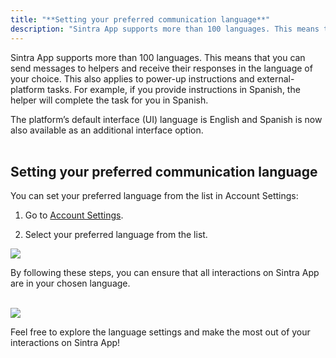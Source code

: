 ```yaml
---
title: "**Setting your preferred communication language**"
description: "Sintra App supports more than 100 languages. This means that you can send messages to helpers and receive their responses in the language of your choice. Thi..."
---
```


Sintra App supports more than 100 languages. This means that you can send messages to helpers and receive their responses in the language of your choice. This also applies to power-up instructions and external-platform tasks. For example, if you provide instructions in Spanish, the helper will complete the task for you in Spanish.

The platform’s default interface (UI) language is English and Spanish is now also available as an additional interface option.  
​

## **Setting your preferred communication language**

You can set your preferred language from the list in Account Settings:

  1. Go to [Account Settings](https://app.sintra.ai/account).

  2. Select your preferred language from the list.




![](https://sintra-bfc815b4cdbb.intercom-attachments-7.com/i/o/1129181607/f3d599302e0cce743f4164b0/AD_4nXejkaMbn4TUXhT62JRWodG3798uCXclxVS0iOQ4gYzwujKtE4J9P_7peKXUBnIQ_9nxVelNM2rr9wW3qvt2tQo2ZCIQgpA_2IP5BmIloadcu8ATRszOjBvzMF6mpecQ46ytQC5Zwnw6DnhVQzKZiZVC-P0G?expires=1754573400&signature=daf3d49f49e68f73c1cfd8312874cc1099275f317f39f71ff80dea045bcf509b&req=dSElH8h2nIdfXvMW1HO4zZkU%2FqbXuU0nSdywKi3%2B43GNGEaDXVPAYTfliIAA%0AVqaN%0A)

By following these steps, you can ensure that all interactions on Sintra App are in your chosen language.  
​

![](https://downloads.intercomcdn.com/i/o/1129180787/d167001cf6598556b46cae05/image.png?expires=1754573400&signature=44ab8ca68e9a90092fe8b149f90e2bdfc286201841992acda5901fc27182d8a5&req=dSElH8h2nYZXXvMW1HO4zalfAJEwfBLzl0tBCfhAdGBwb8QNEzCDrLsG3c8b%0AqELU%0A)

  
Feel free to explore the language settings and make the most out of your interactions on Sintra App!
